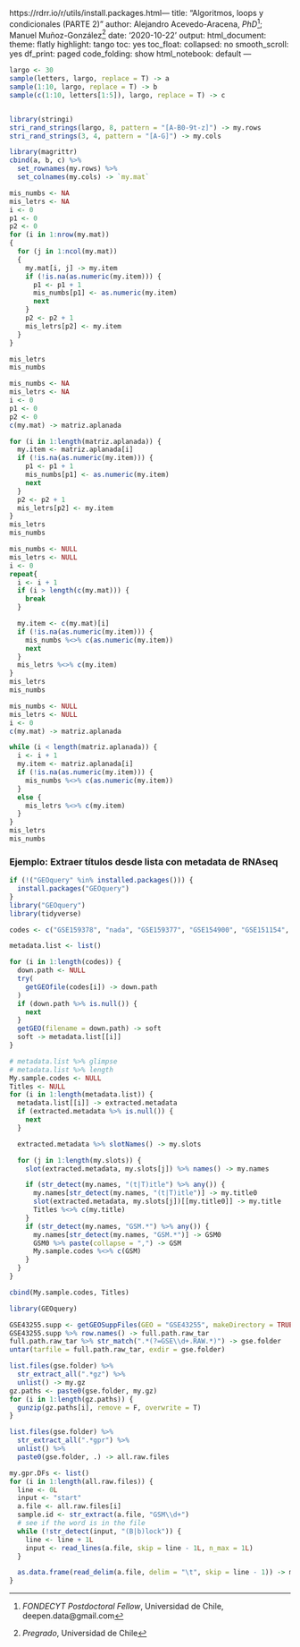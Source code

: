 https://rdrr.io/r/utils/install.packages.html---
title: "Algoritmos, loops y condicionales (PARTE 2)"
author: Alejandro Acevedo-Aracena, _PhD_^[_FONDECYT Postdoctoral Fellow_, Universidad
  de Chile, deepen.data@gmail.com]; Manuel Muñoz-González^[_Pregrado_, Universidad
  de Chile]
date: '2020-10-22'
output:
  html_document:
    theme: flatly
    highlight: tango
    toc: yes
    toc_float:
      collapsed: no
      smooth_scroll: yes
    df_print: paged
    code_folding: show
  html_notebook: default
---

```r
largo <- 30
sample(letters, largo, replace = T) -> a
sample(1:10, largo, replace = T) -> b
sample(c(1:10, letters[1:5]), largo, replace = T) -> c


library(stringi)
stri_rand_strings(largo, 8, pattern = "[A-B0-9t-z]") -> my.rows
stri_rand_strings(3, 4, pattern = "[A-G]") -> my.cols

library(magrittr)
cbind(a, b, c) %>%
  set_rownames(my.rows) %>%
  set_colnames(my.cols) -> `my.mat`
```


```r
mis_numbs <- NA
mis_letrs <- NA
i <- 0
p1 <- 0
p2 <- 0
for (i in 1:nrow(my.mat))
{
  for (j in 1:ncol(my.mat))
  {
    my.mat[i, j] -> my.item
    if (!is.na(as.numeric(my.item))) {
      p1 <- p1 + 1
      mis_numbs[p1] <- as.numeric(my.item)
      next
    }
    p2 <- p2 + 1
    mis_letrs[p2] <- my.item
  }
}

mis_letrs
mis_numbs
```


```r
mis_numbs <- NA
mis_letrs <- NA
i <- 0
p1 <- 0
p2 <- 0
c(my.mat) -> matriz.aplanada

for (i in 1:length(matriz.aplanada)) {
  my.item <- matriz.aplanada[i]
  if (!is.na(as.numeric(my.item))) {
    p1 <- p1 + 1
    mis_numbs[p1] <- as.numeric(my.item)
    next
  }
  p2 <- p2 + 1
  mis_letrs[p2] <- my.item
}
mis_letrs
mis_numbs
```


```r
mis_numbs <- NULL
mis_letrs <- NULL
i <- 0
repeat{
  i <- i + 1
  if (i > length(c(my.mat))) {
    break
  }

  my.item <- c(my.mat)[i]
  if (!is.na(as.numeric(my.item))) {
    mis_numbs %<>% c(as.numeric(my.item))
    next
  }
  mis_letrs %<>% c(my.item)
}
mis_letrs
mis_numbs
```

```r
mis_numbs <- NULL
mis_letrs <- NULL
i <- 0
c(my.mat) -> matriz.aplanada

while (i < length(matriz.aplanada)) {
  i <- i + 1
  my.item <- matriz.aplanada[i]
  if (!is.na(as.numeric(my.item))) {
    mis_numbs %<>% c(as.numeric(my.item))
  }
  else {
    mis_letrs %<>% c(my.item)
  }
}
mis_letrs
mis_numbs
```


### Ejemplo: Extraer títulos desde lista con metadata de RNAseq
```r
if (!("GEOquery" %in% installed.packages())) {
  install.packages("GEOquery")
}
library("GEOquery")
library(tidyverse)

codes <- c("GSE159378", "nada", "GSE159377", "GSE154900", "GSE151154", "nada", "GSE146754")

metadata.list <- list()

for (i in 1:length(codes)) {
  down.path <- NULL
  try(
    getGEOfile(codes[i]) -> down.path
  )
  if (down.path %>% is.null()) {
    next
  }
  getGEO(filename = down.path) -> soft
  soft -> metadata.list[[i]]
}

# metadata.list %>% glimpse
# metadata.list %>% length
My.sample.codes <- NULL
Titles <- NULL
for (i in 1:length(metadata.list)) {
  metadata.list[[i]] -> extracted.metadata
  if (extracted.metadata %>% is.null()) {
    next
  }

  extracted.metadata %>% slotNames() -> my.slots

  for (j in 1:length(my.slots)) {
    slot(extracted.metadata, my.slots[j]) %>% names() -> my.names

    if (str_detect(my.names, "(t|T)itle") %>% any()) {
      my.names[str_detect(my.names, "(t|T)itle")] -> my.title0
      slot(extracted.metadata, my.slots[j])[[my.title0]] -> my.title
      Titles %<>% c(my.title)
    }
    if (str_detect(my.names, "GSM.*") %>% any()) {
      my.names[str_detect(my.names, "GSM.*")] -> GSM0
      GSM0 %>% paste(collapse = ",") -> GSM
      My.sample.codes %<>% c(GSM)
    }
  }
}

cbind(My.sample.codes, Titles)
```

```r
library(GEOquery)

GSE43255.supp <- getGEOSuppFiles(GEO = "GSE43255", makeDirectory = TRUE, fetch_files = TRUE)
GSE43255.supp %>% row.names() -> full.path.raw_tar
full.path.raw_tar %>% str_match(".*(?=GSE\\d+.RAW.*)") -> gse.folder
untar(tarfile = full.path.raw_tar, exdir = gse.folder)
```

```r

list.files(gse.folder) %>%
  str_extract_all(".*gz") %>%
  unlist() -> my.gz
gz.paths <- paste0(gse.folder, my.gz)
for (i in 1:length(gz.paths)) {
  gunzip(gz.paths[i], remove = F, overwrite = T)
}

list.files(gse.folder) %>%
  str_extract_all(".*gpr") %>%
  unlist() %>%
  paste0(gse.folder, .) -> all.raw.files
```


```r
my.gpr.DFs <- list()
for (i in 1:length(all.raw.files)) {
  line <- 0L
  input <- "start"
  a.file <- all.raw.files[i]
  sample.id <- str_extract(a.file, "GSM\\d+")
  # see if the word is in the file
  while (!str_detect(input, "(B|b)lock")) {
    line <- line + 1L
    input <- read_lines(a.file, skip = line - 1L, n_max = 1L)
  }

  as.data.frame(read_delim(a.file, delim = "\t", skip = line - 1)) -> my.gpr.DFs[[sample.id]]
}
```
